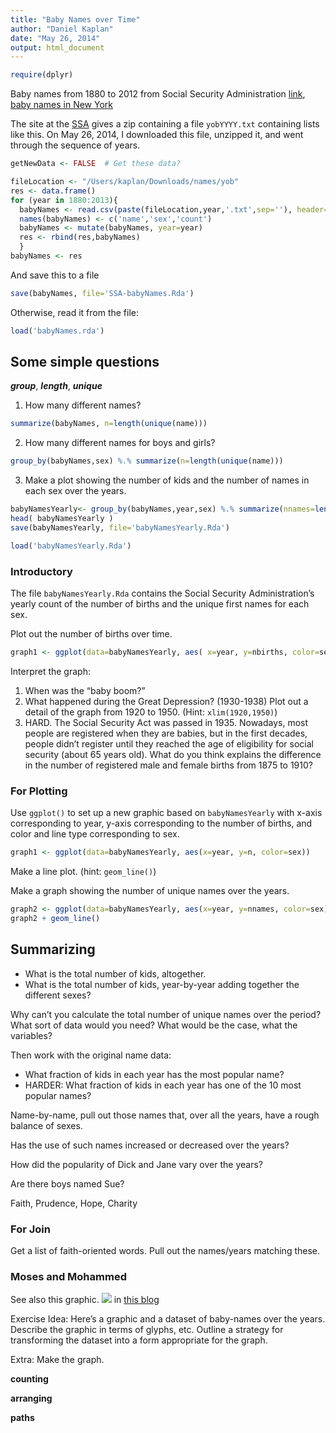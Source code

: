 ```yaml
---
title: "Baby Names over Time"
author: "Daniel Kaplan"
date: "May 26, 2014"
output: html_document
---
```


```r
require(dplyr)
```

Baby names from 1880 to 2012 from Social Security Administration [link](http://www.ssa.gov/oact/babynames/names.zip), [baby names in New York](http://catalog.data.gov/dataset/baby-names-beginning-2007)  

The site at the [SSA](http://www.ssa.gov/oact/babynames/names.zip) gives a zip containing a file `yobYYYY.txt` containing lists like this.  On May 26, 2014, I downloaded this file, unzipped it, and went through the sequence of years.

```r
getNewData <- FALSE  # Get these data?
```

```r
fileLocation <- "/Users/kaplan/Downloads/names/yob"
res <- data.frame()
for (year in 1880:2013){
  babyNames <- read.csv(paste(fileLocation,year,'.txt',sep=''), header=FALSE)
  names(babyNames) <- c('name','sex','count')
  babyNames <- mutate(babyNames, year=year)
  res <- rbind(res,babyNames)
  }
babyNames <- res
```

And save this to a file
```r
save(babyNames, file='SSA-babyNames.Rda')
```
Otherwise, read it from the file:
```r
load('babyNames.rda')
```

## Some simple questions

***group***, ***length***, ***unique***

1. How many different names?
```r
summarize(babyNames, n=length(unique(name)))
```
2. How many different names for boys and girls?
```r
group_by(babyNames,sex) %.% summarize(n=length(unique(name)))
```
3. Make a plot showing the number of kids and the number of names in each sex over the years.
```r
babyNamesYearly<- group_by(babyNames,year,sex) %.% summarize(nnames=length(unique(name)),nbirths=sum(count))
head( babyNamesYearly )
save(babyNamesYearly, file='babyNamesYearly.Rda')
```
```r
load('babyNamesYearly.Rda')
```

### Introductory

The file `babyNamesYearly.Rda` contains the Social Security Administration's yearly count of the number of births and the unique first names for each sex.

Plot out the number of births over time.
```r
graph1 <- ggplot(data=babyNamesYearly, aes( x=year, y=nbirths, color=sex)) + geom_line() 
```

Interpret the graph:

1. When was the "baby boom?"
2. What happened during the Great Depression? (1930-1938)  Plot out a detail of the graph from 1920 to 1950.  (Hint: `xlim(1920,1950)`)
3. HARD.  The Social Security Act was passed in 1935.  Nowadays, most people are registered when they are babies, but in the first decades, people didn't register until they reached the age of eligibility for social security (about 65 years old). What do you think explains the difference in the number of registered male and female births from 1875 to 1910?



### For Plotting

Use `ggplot()` to set up a new graphic based on `babyNamesYearly` with x-axis corresponding to year, y-axis corresponding to the number of births, and color and line type corresponding to sex.
```r
graph1 <- ggplot(data=babyNamesYearly, aes(x=year, y=n, color=sex)) 
```

Make a line plot. (hint: `geom_line()`)

Make a graph showing the number of unique names over the years.

```r
graph2 <- ggplot(data=babyNamesYearly, aes(x=year, y=nnames, color=sex))
graph2 + geom_line()
```

## Summarizing

* What is the total number of kids, altogether.
* What is the total number of kids, year-by-year adding together the different sexes?

Why can't you calculate the total number of unique names over the period? What sort of data would you need?  What would be the case, what the variables?

Then work with the original name data:

* What fraction of kids in each year has the most popular name?
* HARDER: What fraction of kids in each year has one of the 10 most popular names?

Name-by-name, pull out those names that, over all the years, have a rough balance of sexes.

Has the use of such names increased or decreased over the years?

How did the popularity of Dick and Jane vary over the years?

Are there boys named Sue?

Faith, Prudence, Hope, Charity

### For Join

Get a list of faith-oriented words.  Pull out the names/years matching these.

### Moses and Mohammed




See also this graphic.
![](https://camo.githubusercontent.com/89439bc4c7db3bfe0113e1acd22910f6c5d7a1f5/68747470733a2f2f7261772e6769746875622e636f6d2f6c6d756c6c656e2f67656e6465722f6d61737465722f6368616e67696e672d6e616d65732e706e67)
in [this blog](https://github.com/ropensci/gender)

Exercise Idea:  Here's a graphic and a dataset of baby-names over the years.  Describe the graphic in terms of glyphs, etc.  Outline a strategy for transforming the dataset into a form appropriate for the graph.

Extra: Make the graph.

**counting**

**arranging**

**paths**

